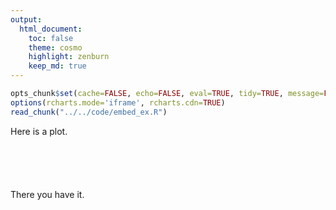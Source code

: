 ```yaml
---
output:
  html_document:
    toc: false
    theme: cosmo
    highlight: zenburn
    keep_md: true
---
```


```r
opts_chunk$set(cache=FALSE, echo=FALSE, eval=TRUE, tidy=TRUE, message=FALSE, warning=FALSE, results="asis", comment=NA)
options(rcharts.mode='iframe', rcharts.cdn=TRUE)
read_chunk("../../code/embed_ex.R")
```

Here is a plot.

```r
```

```r
```

```r
```

```r
```

```r
```

There you have it.
